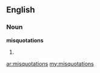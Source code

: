 ==English==
===Noun===
'''misquotations'''

#{{plural of|[[misquotation]]}}

[[ar:misquotations]]
[[my:misquotations]]
